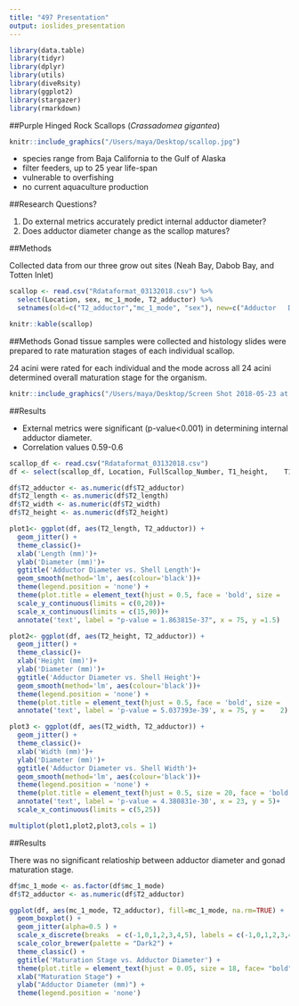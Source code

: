 ```yaml
---
title: "497 Presentation"
output: ioslides_presentation
---
```


```r
library(data.table)
library(tidyr)
library(dplyr)
library(utils)
library(diveRsity)
library(ggplot2)
library(stargazer)
library(rmarkdown)
```

##Purple Hinged Rock Scallops (*Crassadomea gigantea*)

```r
knitr::include_graphics("/Users/maya/Desktop/scallop.jpg")
```

- species range from Baja California to the Gulf of Alaska
- filter feeders, up to 25 year life-span
- vulnerable to overfishing
- no current aquaculture production

##Research Questions?

1. Do external metrics accurately predict internal adductor diameter?
2. Does adductor diameter change as the scallop matures?

##Methods

Collected data from our three grow out sites (Neah Bay, Dabob Bay, and Totten Inlet)

```r
scallop <- read.csv("Rdataformat_03132018.csv") %>% 
  select(Location, sex, mc_1_mode, T2_adductor) %>% 
  setnames(old=c("T2_adductor","mc_1_mode", "sex"), new=c("Adductor   Diameter (mm)", "Maturation Stage", "Sex"))
```
```r
knitr::kable(scallop)
```

##Methods
Gonad tissue samples were collected and histology slides were prepared to rate maturation stages of each individual scallop. 

24 acini were rated for each individual and the mode across all 24 acini determined overall maturation stage for the organism.

```r
knitr::include_graphics("/Users/maya/Desktop/Screen Shot 2018-05-23 at 2.55.12 PM.png")
```

##Results

* External metrics were significant (p-value<0.001) in determining internal adductor diameter.
+ Correlation values 0.59-0.6


```r
scallop_df <- read.csv("Rdataformat_03132018.csv")
df <- select(scallop_df, Location, FullScallop_Number, T1_height,    T1_width,T1_length, T2_height, T2_width, T2_length, T2_whole_weight, T2_body_weight, T2_adductor, sex, mc_1_mode, mc_2_mean, mc_3_max, sex)

df$T2_adductor <- as.numeric(df$T2_adductor)
df$T2_length <- as.numeric(df$T2_length)
df$T2_width <- as.numeric(df$T2_width)
df$T2_height <- as.numeric(df$T2_height)

plot1<- ggplot(df, aes(T2_length, T2_adductor)) +
  geom_jitter() +
  theme_classic()+
  xlab('Length (mm)')+
  ylab('Diameter (mm)')+
  ggtitle('Adductor Diameter vs. Shell Length')+
  geom_smooth(method='lm', aes(colour='black'))+
  theme(legend.position = 'none') +
  theme(plot.title = element_text(hjust = 0.5, face = 'bold', size =   20)) +
  scale_y_continuous(limits = c(0,20))+
  scale_x_continuous(limits = c(15,90))+
  annotate('text', label = "p-value = 1.863815e-37", x = 75, y =1.5)

plot2<- ggplot(df, aes(T2_height, T2_adductor)) +
  geom_jitter() +
  theme_classic()+
  xlab('Height (mm)')+
  ylab('Diameter (mm)')+
  ggtitle('Adductor Diameter vs. Shell Height')+
  geom_smooth(method='lm', aes(colour='black'))+
  theme(legend.position = 'none') +
  theme(plot.title = element_text(hjust = 0.5, face = 'bold', size =   20))+
  annotate('text', label = 'p-value = 5.037393e-39', x = 75, y =    2)

plot3 <- ggplot(df, aes(T2_width, T2_adductor)) +
  geom_jitter() +
  theme_classic()+
  xlab('Width (mm)')+
  ylab('Diameter (mm)')+
  ggtitle('Adductor Diameter vs. Shell Width')+
  geom_smooth(method='lm', aes(colour='black'))+
  theme(legend.position = 'none') +
  theme(plot.title = element_text(hjust = 0.5, size = 20, face = 'bold'))+
  annotate('text', label = 'p-value = 4.380831e-30', x = 23, y = 5)+
  scale_x_continuous(limits = c(5,25))

multiplot(plot1,plot2,plot3,cols = 1)
```


##Results

There was no significant relatioship between adductor diameter and gonad maturation stage.
  
```r


df$mc_1_mode <- as.factor(df$mc_1_mode)
df$T2_adductor <- as.numeric(df$T2_adductor)

ggplot(df, aes(mc_1_mode, T2_adductor), fill=mc_1_mode, na.rm=TRUE) +
  geom_boxplot() +
  geom_jitter(alpha=0.5 ) +
  scale_x_discrete(breaks  = c(-1,0,1,2,3,4,5), labels = c(-1,0,1,2,3,4,5)) +
  scale_color_brewer(palette = "Dark2") +
  theme_classic() +
  ggtitle('Maturation Stage vs. Adductor Diameter') +
  theme(plot.title = element_text(hjust = 0.05, size = 18, face= "bold")) +
  xlab("Maturation Stage") +
  ylab("Adductor Diameter (mm)") +
  theme(legend.position = 'none')
```
